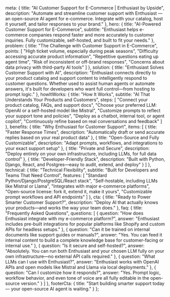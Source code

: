 
  meta: {
    title: "AI Customer Support for E-Commerce | Enthusiast by Upside",
    description: "Automate and streamline customer support with Enthusiast — an open-source AI agent for e-commerce. Integrate with your catalog, host it yourself, and tailor responses to your brand."
  },
  hero: {
    title: "AI-Powered Customer Support for E-Commerce",
    subtitle: "Enthusiast helps e-commerce companies respond faster and more accurately to customer inquiries. Fully customizable, self-hosted, and built to fit your needs."
  },
  problem: {
    title: "The Challenge with Customer Support in E-Commerce",
    points: [
      "High ticket volume, especially during peak seasons",
      "Difficulty accessing accurate product information",
      "Repetitive questions eating up agent time",
      "Risk of inconsistent or off-brand responses",
      "Concerns about data privacy with third-party AI tools"
    ]
  },
  solution: {
    title: "Enthusiast Solves Customer Support with AI",
    description: "Enthusiast connects directly to your product catalog and support content to intelligently respond to customer questions. Whether used to assist human agents or automate answers, it's built for developers who want full control—from hosting to prompt logic."
  },
  howItWorks: {
    title: "How It Works",
    subtitle: "AI That Understands Your Products and Customers",
    steps: [
      "Connect your product catalog, FAQs, and support docs",
      "Choose your preferred LLM: OpenAI or a self-hosted model like Mistral",
      "Customize prompts to reflect your support tone and policies",
      "Deploy as a chatbot, internal tool, or agent copilot",
      "Continuously refine based on real conversations and feedback"
    ]
  },
  benefits: {
    title: "Why Enthusiast for Customer Support",
    items: [
      {
        title: "Faster Response Times",
        description: "Automatically draft or send accurate replies based on your real product data"
      },
      {
        title: "Open-Source and Fully Customizable",
        description: "Adapt prompts, workflows, and integrations to your exact support setup"
      },
      {
        title: "Private and Secure",
        description: "Deploy entirely on your own infrastructure, including LLMs, for full data control"
      },
      {
        title: "Developer-Friendly Stack",
        description: "Built with Python, Django, React, and Postgres—easy to audit, extend, and deploy"
      }
    ]
  },
  technical: {
    title: "Technical Flexibility",
    subtitle: "Built for Developers and Teams That Need Control",
    features: [
      "Standard Python/Django/PostgreSQL/React stack",
      "Self-hostable, including LLMs like Mistral or Llama",
      "Integrates with major e-commerce platforms",
      "Open-source license: fork it, extend it, make it yours",
      "Customizable prompt workflows and API endpoints"
    ]
  },
  cta: {
    title: "Ready to Power Smarter Customer Support?",
    description: "Deploy AI that actually knows your products—and works the way your team does."
  },
  faq: {
    title: "Frequently Asked Questions",
    questions: [
      {
        question: "How does Enthusiast integrate with my e-commerce platform?",
        answer: "Enthusiast includes pre-built integrations for popular platforms like Shopify and custom APIs for headless setups."
      },
      {
        question: "Can it be trained on internal documents like support guides or manuals?",
        answer: "Yes. You can feed it internal content to build a complete knowledge base for customer-facing or internal use."
      },
      {
        question: "Is it secure and self-hosted?",
        answer: "Absolutely. You can run both Enthusiast and your chosen LLM fully on your own infrastructure—no external API calls required."
      },
      {
        question: "What LLMs can I use with Enthusiast?",
        answer: "Enthusiast works with OpenAI APIs and open models like Mistral and Llama via local deployments."
      },
      {
        question: "Can I customize how it responds?",
        answer: "Yes. Prompt logic, workflow behavior, and even tone of voice are all fully editable in the open-source version."
      }
    ]
  },
  footerCta: {
    title: "Start building smarter support today — your open-source AI agent is waiting."
  }
};

<FeaturePageLayout content={content} />
